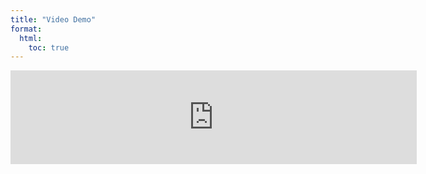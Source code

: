 ```yaml
---
title: "Video Demo"
format:
  html:
    toc: true
---
```


<iframe width="650" height="auto" src="https://www.youtube.com/embed/sggkj4MTbSM?si=Mb_G5Uc0UzoAwVf2" frameborder="0" allow="accelerometer; autoplay; clipboard-write; encrypted-media; gyroscope; picture-in-picture; web-share" referrerpolicy="strict-origin-when-cross-origin" allowfullscreen></iframe>